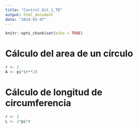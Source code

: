 ```yaml
---
title: "Control_Git_1_TD"
output: html_document
date: "2024-02-07"
---
```


```r
knitr::opts_chunk$set(echo = TRUE)
```

# Cálculo del area de un círculo

```r
r <- 2
A <- pi*(r**2)
```

# Cálculo de longitud de circumferencia
```r
r <- 2
L <- 2*pi*r
```
